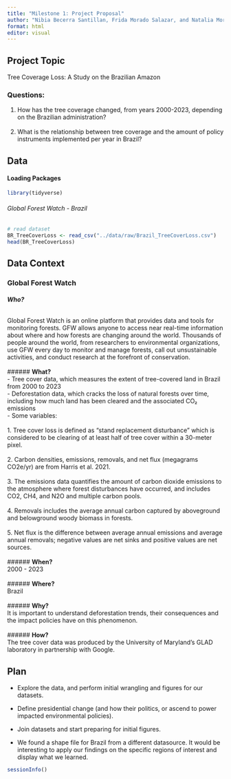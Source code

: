 ```yaml
---
title: "Milestone 1: Project Proposal"
author: "Nibia Becerra Santillan, Frida Morado Salazar, and Natalia Morales Flores"
format: html
editor: visual
---
```


## Project Topic

Tree Coverage Loss: A Study on the Brazilian Amazon

### Questions:

1.  How has the tree coverage changed, from years 2000-2023, depending on the Brazilian administration?\
    \
2.  What is the relationship between tree coverage and the amount of policy instruments implemented per year in Brazil?

## Data

#### Loading Packages

```r
library(tidyverse)
```

###### Global Forest Watch - Brazil

```r
# read dataset
BR_TreeCoverLoss <- read_csv("../data/raw/Brazil_TreeCoverLoss.csv")
head(BR_TreeCoverLoss)
```

## Data Context

### Global Forest Watch

###### **Who?**

Global Forest Watch is an online platform that provides data and tools for monitoring forests. GFW allows anyone to access near real-time information about where and how forests are changing around the world. Thousands of people around the world, from researchers to environmental organizations, use GFW every day to monitor and manage forests, call out unsustainable activities, and conduct research at the forefront of conservation.\
\
\###### **What?**\
- Tree cover data, which measures the extent of tree-covered land in Brazil from 2000 to 2023\
- Deforestation data, which cracks the loss of natural forests over time, including how much land has been cleared and the associated CO₂ emissions\
- Some variables:\
\
1. Tree cover loss is defined as “stand replacement disturbance” which is considered to be clearing of at least half of tree cover within a 30-meter pixel.\
\
2. Carbon densities, emissions, removals, and net flux (megagrams CO2e/yr) are from Harris et al. 2021.\
\
3. The emissions data quantifies the amount of carbon dioxide emissions to the atmosphere where forest disturbances have occurred, and includes CO2, CH4, and N2O and multiple carbon pools.\
\
4. Removals includes the average annual carbon captured by aboveground and belowground woody biomass in forests.\
\
5. Net flux is the difference between average annual emissions and average annual removals; negative values are net sinks and positive values are net sources.\
\
\###### **When?**\
2000 - 2023\
\
\###### **Where?**\
Brazil\
\
\###### **Why?**\
It is important to understand deforestation trends, their consequences and the impact policies have on this phenomenon.\
\
\###### **How?**\
The tree cover data was produced by the University of Maryland's GLAD laboratory in partnership with Google.

## Plan

-   Explore the data, and perform initial wrangling and figures for our datasets.

-   Define presidential change (and how their politics, or ascend to power impacted environmental policies).

-   Join datasets and start preparing for initial figures.

-   We found a shape file for Brazil from a different datasource. It would be interesting to apply our findings on the specific regions of interest and display what we learned.

```r
sessionInfo()
```
